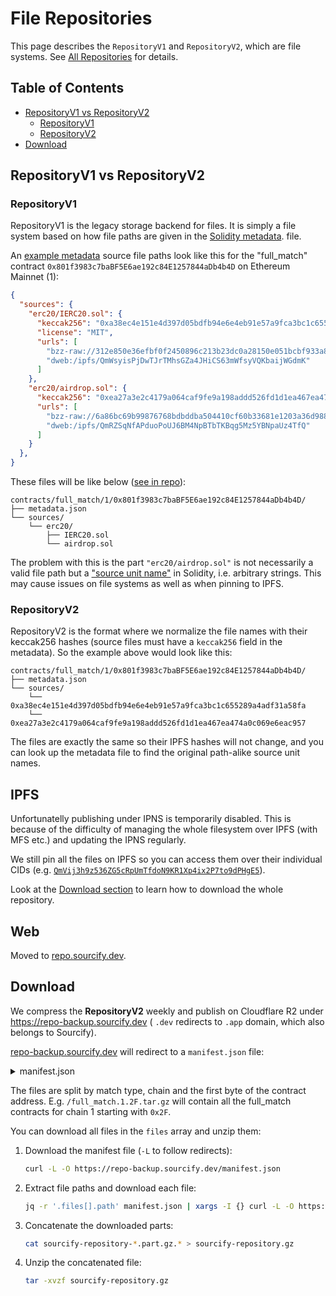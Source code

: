 
# File Repositories

This page describes the `RepositoryV1` and `RepositoryV2`, which are file systems. See [All Repositories](/docs/repository) for details.

## Table of Contents

- [RepositoryV1 vs RepositoryV2](#repositoryv1-vs-repositoryv2)
  - [RepositoryV1](#repositoryv1)
  - [RepositoryV2](#repositoryv2)
- [Download](#download)


## RepositoryV1 vs RepositoryV2

### RepositoryV1
RepositoryV1 is the legacy storage backend for files. It is simply a file system based on how file paths are given in the [Solidity metadata](/docs/metadata). file.

An [example metadata](https://repo.sourcify.dev/contracts/full_match/1/0x801f3983c7baBF5E6ae192c84E1257844aDb4b4D/metadata.json) source file paths look like this for the "full_match" contract `0x801f3983c7baBF5E6ae192c84E1257844aDb4b4D` on Ethereum Mainnet (1):
```json
{
  "sources": {
    "erc20/IERC20.sol": {
      "keccak256": "0xa38ec4e151e4d397d05bdfb94e6e4eb91e57a9fca3bc1c655289a4adf31a58fa",
      "license": "MIT",
      "urls": [
        "bzz-raw://312e850e36efbf0f2450896c213b23dc0a28150e051bcbf933a8b9211627c44b",
        "dweb:/ipfs/QmWsyisPjDwTJrTMhsGZa4JHiCS63mWfsyVQKbaijWGdmK"
      ]
    },
    "erc20/airdrop.sol": {
      "keccak256": "0xea27a3e2c4179a064caf9fe9a198addd526fd1d1ea467ea474a0c069e6eac957",
      "urls": [
        "bzz-raw://6a86bc69b99876768bdbddba504410cf60b33681e1203a36d98840bf2ab8a42b",
        "dweb:/ipfs/QmRZSqNfAPduoPoUJ6BM4NpBTbTKBqg5Mz5YBNpaUz4TfQ"
      ]
    }
  },
}
```

These files will be like below ([see in repo](https://repo.sourcify.dev/contracts/full_match/1/0x801f3983c7baBF5E6ae192c84E1257844aDb4b4D/)):
```
contracts/full_match/1/0x801f3983c7baBF5E6ae192c84E1257844aDb4b4D/
├── metadata.json
└── sources/
    └── erc20/
        ├── IERC20.sol
        └── airdrop.sol
```
The problem with this is the part `"erc20/airdrop.sol"` is not necessarily a valid file path but a ["source unit name"](https://docs.soliditylang.org/en/v0.8.27/path-resolution.html#virtual-filesystem:~:text=assigned%20a%20unique-,source%20unit%20name,-which%20is%20an) in Solidity, i.e. arbitrary strings. This may cause issues on file systems as well as when pinning to IPFS.

### RepositoryV2

RepositoryV2 is the format where we normalize the file names with their keccak256 hashes (source files must have a `keccak256` field in the metadata). So the example above would look like this:

```
contracts/full_match/1/0x801f3983c7baBF5E6ae192c84E1257844aDb4b4D/
├── metadata.json
└── sources/
    └── 0xa38ec4e151e4d397d05bdfb94e6e4eb91e57a9fca3bc1c655289a4adf31a58fa
    └── 0xea27a3e2c4179a064caf9fe9a198addd526fd1d1ea467ea474a0c069e6eac957
```

The files are exactly the same so their IPFS hashes will not change, and you can look up the metadata file to find the original path-alike source unit names.

## IPFS

Unfortunatelly publishing under IPNS is temporarily disabled. This is because of the difficulty of managing the whole filesystem over IPFS (with MFS etc.) and updating the IPNS regularly. 

We still pin all the files on IPFS so you can access them over their individual CIDs (e.g. [`QmVij3h9z536ZG5cRpUmTfdoN9KR1Xp4ix2P7to9dPHgE5`](https://ipfs.io/ipfs/QmVij3h9z536ZG5cRpUmTfdoN9KR1Xp4ix2P7to9dPHgE5)).

Look at the [Download section](#download) to learn how to download the whole repository.

## Web

Moved to [repo.sourcify.dev](/docs/repository/repo.sourcify.dev).

## Download

We compress the **RepositoryV2** weekly and publish on Cloudflare R2 under https://repo-backup.sourcify.dev ( `.dev` redirects to `.app` domain, which also belongs to Sourcify). 

<TotalRepoSize/>

[repo-backup.sourcify.dev](https://repo-backup.sourcify.dev) will redirect to a `manifest.json` file:

<details>
<summary>manifest.json</summary>

```json
{
  "description": "Manifest file for when the Sourcify file repository was uploaded",
  "timestamp": 1726030203254,
  "dateStr": "2024-09-11T04:50:03.254904Z",
  "files": [
    {
      "path": "/sourcify-repository-2025-01-06T03-00-24/full_match.1.00.tar.gz"
      "sizeInBytes": 2097152000
    },
    {
      "path": "/sourcify-repository-2025-01-06T03-00-24/full_match.1.01.tar.gz"
      "sizeInBytes": 800472503
    },
    ...
  ]
}
```
</details>

The files are split by match type, chain and the first byte of the contract address. 
E.g. `/full_match.1.2F.tar.gz` will contain all the full_match contracts for chain 1 starting with `0x2F`.

You can download all files in the `files` array and unzip them:

1. Download the manifest file (`-L` to follow redirects):
   ```bash
   curl -L -O https://repo-backup.sourcify.dev/manifest.json
   ```

2. Extract file paths and download each file:
   ```bash
   jq -r '.files[].path' manifest.json | xargs -I {} curl -L -O https://repo-backup.sourcify.dev/{}
   ```

3. Concatenate the downloaded parts:
   ```bash
   cat sourcify-repository-*.part.gz.* > sourcify-repository.gz
   ```

4. Unzip the concatenated file:
   ```bash
   tar -xvzf sourcify-repository.gz
   ```
